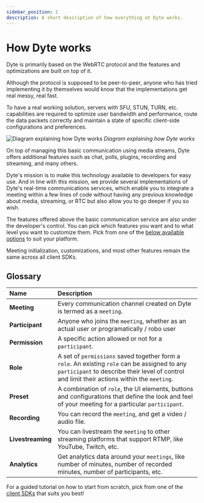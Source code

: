 ```yaml
---
sidebar_position: 1
description: A short description of how everything at Dyte works.
---
```


# How Dyte works

Dyte is primarily based on the WebRTC protocol and the features and optimizations are built on top of it.

Although the protocol is supposed to be peer-to-peer, anyone who has tried
implementing it by themselves would know that the implementations get real messy, real fast.

To have a real working solution, servers with SFU, STUN, TURN, etc. capabilities are required to optimize user bandwidth and performance, route the data packets correctly and maintain a state of specific client-side configurations and preferences.

![Diagram explaining how Dyte works](/static/home/how-dyte-works.svg)
_Diagram explaining how Dyte works_

On top of managing this basic communication using media streams, Dyte offers additional features such as chat, polls, plugins, recording and streaming, and many others.

Dyte's mission is to make this technology available to developers for easy use.
And in line with this mission, we provide several implementations of Dyte's real-time communications services,
which enable you to integrate a meeting within a few lines of code without having any previous knowledge about media, streaming, or RTC but also allow you to go deeper if you so wish.

The features offered above the basic communication service are also under the developer's control. You can pick which features you want and to what level you want to customize them.
Pick from one of the [below available options](/#web-sdks) to suit your platform.

Meeting initialization, customizations, and most other features remain the same across all client SDKs.

## Glossary

| Name              | Description                                                                                                                                                                                   |
| :---------------- | :-------------------------------------------------------------------------------------------------------------------------------------------------------------------------------------------- |
| **Meeting**       | Every communication channel created on Dyte is termed as a `meeting`.                                                                                                                          |
| **Participant**   | Anyone who joins the `meeting`, whether as an actual user or programatically / robo user                                                                                                      |
| **Permission**    | A specific action allowed or not for a `participant`.                                                                                                                                    |
| **Role**          | A set of `permissions` saved together form a `role`. An existing `role` can be assigned to any `participant` to describe their level of control and limit their actions within the `meeting`. |
| **Preset**        | A combination of `role`, the UI elements, buttons and configurations that define the look and feel of your meeting for a particular `participant`.                                            |
| **Recording**     | You can record the `meeting`, and get a video / audio file.                                                                                                                                   |
| **Livestreaming** | You can livestream the `meeting` to other streaming platforms that support RTMP, like YouTube, Twitch, etc.                                                                                   |
| **Analytics**     | Get analytics data around your `meetings`, like number of minutes, number of recorded minutes, number of participants, etc.                                                                   |

For a guided tutorial on how to start from scratch, pick from one of the [client SDKs](/#web-sdks) that suits you best!
